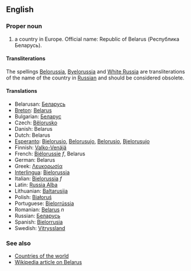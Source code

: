 ==English==

===Proper noun===

# a country in Europe. Official name: Republic of Belarus (Республика Беларусь).

====Transliterations====
The spellings [[Belorussia]], [[Byelorussia]] and [[White Russia]] are transliterations of the name of the country in [[Russian]] and should be considered obsolete.

====Translations====
*Belarusan: [[Беларусь]]
*[[Breton]]: [[Belarus]]
*Bulgarian: [[Беларус]]
*Czech: [[Bělorusko]]
*Danish: Belarus
*Dutch: Belarus
*[[Esperanto]]: [[Bjelorusio]], [[Belorusujo]], [[Belorusio]], [[Bjelorusujo]]
*Finnish: [[Valko-Venäjä]]
*French: [[Biélorussie]] ''f'', Belarus
*German: Belarus
*Greek: [[Λευκορωσία]]
*[[Interlingua]]: [[Bielorussia]]
*Italian: [[Bielorussia]] ''f''
*Latin: [[Russia Alba]]
*Lithuanian: [[Baltarusija]]
*Polish: [[Białoruś]]
*Portuguese: [[Bielorrússia]]
*Romanian: [[Belarus]] ''n''
*Russian: [[Беларусь]]
*Spanish: [[Bielorrusia]]
*Swedish: [[Vitryssland]]

===See also===
*[[Countries of the world]]
*[[en:Belarus|Wikipedia article on Belarus]]